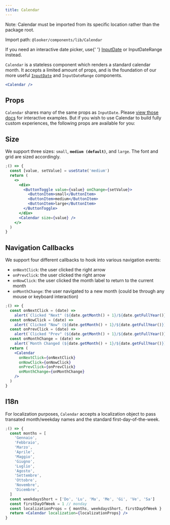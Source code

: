 ```yaml
---
title: Calendar
---
```



<MessageBar my="large" noActions>
  Note: Calendar must be imported from its specific location rather than the
  package root.
</MessageBar>

Import path: `@looker/components/lib/Calendar`

<MessageBar noActions>
  If you need an interactive date picker, use{' '}
  <a href="../forms/input-date">InputDate</a> or InputDateRange instead.
</MessageBar>

`Calendar` is a stateless component which renders a standard calendar month. It accepts a limited amount of props, and is the foundation of our more useful [`InputDate`](/components/forms/input-date) and `InputDateRange` components.

```jsx
<Calendar />
```

## Props

`Calendar` shares many of the same props as `InputDate`. Please [view those docs](/components/forms/input-date) for interactive examples. But if you wish to use Calendar to build fully custom experiences, the following props are available for you:

<CalendarPropTable />

## Size

We support three sizes: `small`, **`medium (default)`**, and `large`. The font and grid are sized accordingly.

```jsx
;() => {
  const [value, setValue] = useState('medium')
  return (
    <>
      <div>
        <ButtonToggle value={value} onChange={setValue}>
          <ButtonItem>small</ButtonItem>
          <ButtonItem>medium</ButtonItem>
          <ButtonItem>large</ButtonItem>
        </ButtonToggle>
      </div>
      <Calendar size={value} />
    </>
  )
}
```

## Navigation Callbacks

We support four different callbacks to hook into various navigation events:

- <Code>onNextClick</Code>: the user clicked the right arrow
- <Code>onPrevClick</Code>: the user clicked the right arrow
- <Code>onNowClick</Code>: the user clicked the month label to return to the
  current month
- <Code>onMonthChange</Code>: the user navigated to a new month (could be
  through any mouse or keyboard interaction)

```jsx
;() => {
  const onNextClick = (date) =>
    alert(`Clicked "Next" (${date.getMonth() + 1}/${date.getFullYear()})`)
  const onNowClick = (date) =>
    alert(`Clicked "Now" (${date.getMonth() + 1}/${date.getFullYear()})`)
  const onPrevClick = (date) =>
    alert(`Clicked "Prev" (${date.getMonth() + 1}/${date.getFullYear()})`)
  const onMonthChange = (date) =>
    alert(`Month Changed (${date.getMonth() + 1}/${date.getFullYear()})`)
  return (
    <Calendar
      onNextClick={onNextClick}
      onNowClick={onNowClick}
      onPrevClick={onPrevClick}
      onMonthChange={onMonthChange}
    />
  )
}
```

## I18n

For localization purposes, `Calendar` accepts a localization object to pass transated month/weekday names and the standard first-day-of-the-week.

```jsx
;() => {
  const months = [
    'Gennaio',
    'Febbraio',
    'Marzo',
    'Aprile',
    'Maggio',
    'Giugno',
    'Luglio',
    'Agosto',
    'Settembre',
    'Ottobre',
    'Novembre',
    'Dicembre',
  ]
  const weekdaysShort = ['Do', 'Lu', 'Ma', 'Me', 'Gi', 'Ve', 'Sa']
  const firstDayOfWeek = 1 // monday
  const localizationProps = { months, weekdaysShort, firstDayOfWeek }
  return <Calendar localization={localizationProps} />
}
```
